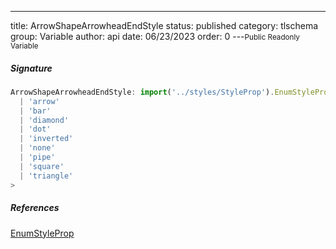 ---
title: ArrowShapeArrowheadEndStyle
status: published
category: tlschema
group: Variable
author: api
date: 06/23/2023
order: 0
---<Small>Public Readonly Variable</Small>




##### Signature


```ts
ArrowShapeArrowheadEndStyle: import('../styles/StyleProp').EnumStyleProp<
  | 'arrow'
  | 'bar'
  | 'diamond'
  | 'dot'
  | 'inverted'
  | 'none'
  | 'pipe'
  | 'square'
  | 'triangle'
>
```

##### References

[EnumStyleProp](/gen/tlschema/EnumStyleProp-class)

